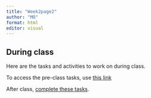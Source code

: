 ```yaml
---
title: "Week2page2"
author: "MO"
format: html
editor: visual
---
```


## During class

Here are the tasks and activities to work on during class.

To access the pre-class tasks, use [this link](Week2page1)

After class, [complete these tasks](Week2page3).
